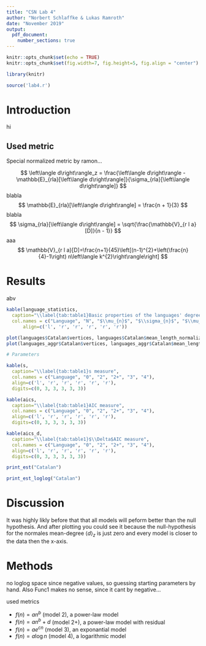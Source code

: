 ```yaml
---
title: "CSN Lab 4"
author: "Norbert Schlaffke & Lukas Ramroth"
date: "November 2019"
output:
  pdf_document:
    number_sections: true
---
```


```r
knitr::opts_chunk$set(echo = TRUE)
knitr::opts_chunk$set(fig.width=7, fig.height=5, fig.align = "center")

library(knitr)

source('lab4.r')
```

# Introduction

hi

## Used metric

Special normalized metric by ramon...

$$
\left\langle d\right\rangle_z = \frac{\left\langle d\right\rangle - \mathbb{E}_{rla}[\left\langle d\right\rangle]}{\sigma_{rla}[\left\langle d\right\rangle]}
$$
blabla
$$
\mathbb{E}_{rla}[\left\langle d\right\rangle] = \frac{n + 1}{3}
$$
blabla
$$
\sigma_{rla}[\left\langle d\right\rangle] = \sqrt{\frac{\mathbb{V}_{r l a}[D]}{n - 1}}
$$
aaa
$$
\mathbb{V}_{r l a}[D]=\frac{n+1}{45}\left[(n-1)^{2}+\left(\frac{n}{4}-1\right) n\left\langle k^{2}\right\rangle\right]
$$

# Results

abv

```r
kable(language_statistics,
  caption="\\label{tab:table1}Basic properties of the languages' degree sequences",
  col.names = c("Language", "N", "$\\mu_{n}$", "$\\sigma_{n}$", "$\\mu_{\\langle d_z \\rangle}$", "$\\sigma_{\\langle d_z \\rangle}$"),
      align=c('l', 'r', 'r', 'r', 'r', 'r'))
```

```r
plot(languages$Catalan$vertices, languages$Catalan$mean_length_normalized, xlab = "vertices", ylab = "mean dependency length")
plot(languages_aggr$Catalan$vertices, languages_aggr$Catalan$mean_length_normalized, xlab = "vertices", ylab = "mean dependency length")
```

```r
# Parameters
```

```r
kable(s,
  caption="\\label{tab:table1}s measure",
  col.names = c("Language", "0", "2", "2+", "3", "4"),
  align=c('l', 'r', 'r', 'r', 'r', 'r'),
  digits=c(0, 3, 3, 3, 3, 3))
```

```r
kable(aics,
  caption="\\label{tab:table1}AIC measure",
  col.names = c("Language", "0", "2", "2+", "3", "4"),
  align=c('l', 'r', 'r', 'r', 'r', 'r'),
  digits=c(0, 3, 3, 3, 3, 3))
```

```r
kable(aics_d,
  caption="\\label{tab:table1}$\\Delta$AIC measure",
  col.names = c("Language", "0", "2", "2+", "3", "4"),
  align=c('l', 'r', 'r', 'r', 'r', 'r'),
  digits=c(0, 3, 3, 3, 3, 3))
```

```r
print_est("Catalan")
```

```r
print_est_loglog("Catalan")
```

# Discussion

It was highly likly before that that all models will peform better than the null hypothesis. And after plotting you could see it because the null-hypothesis for the normales mean-degree $\left\langle d\right\rangle_z$ is just zero and every model is closer to the data then the x-axis.

# Methods

no loglog space since negative values, so guessing starting parameters by hand.
Also Func1 makes no sense, since it cant by negative...

used metrics

* $f(n)=a n^{b}$ (model 2), a power-law model
* $f(n)=a n^{b}+d$ (model 2+), a power-law model with residual
* $f(n)=a e^{c n}$ (model 3), an exponantial model
* $f(n)=a \log n$ (model 4), a logarithmic model
